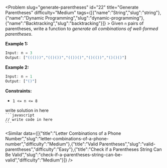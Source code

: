 
<Problem slug="generate-parentheses" id="22" title="Generate Parentheses" difficulty="Medium" tags={[{"name":"String","slug":"string"},{"name":"Dynamic Programming","slug":"dynamic-programming"},{"name":"Backtracking","slug":"backtracking"}]} >
    Given `n` pairs of parentheses, write a function to _generate all combinations of well-formed parentheses_.

**Example 1:**

```javascript 
Input: n = 3
Output: ["((()))","(()())","(())()","()(())","()()()"]

```

**Example 2:**

```javascript 
Input: n = 1
Output: ["()"]

```

**Constraints:**

*   `1 <= n <= 8`
</Problem >

<Solution>
write solution in here
</Solution>

<Code>
```javascript
// write code in here
```
</Code>

<Similar data={[{"title":"Letter Combinations of a Phone Number","slug":"letter-combinations-of-a-phone-number","difficulty":"Medium"},{"title":"Valid Parentheses","slug":"valid-parentheses","difficulty":"Easy"},{"title":"Check if a Parentheses String Can Be Valid","slug":"check-if-a-parentheses-string-can-be-valid","difficulty":"Medium"}]} />
